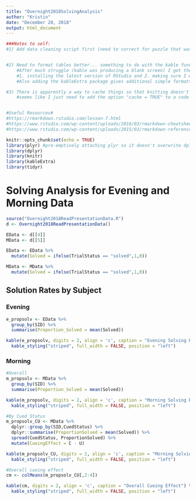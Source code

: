 ```yaml
---
title: "Overnight2018SolvingAnalysis"
author: "Kristin"
date: "December 28, 2018"
output: html_document
---
```


```r
###Notes to self:
#1) Add data cleaning script first (need to correct for puzzle that was solved in the evening after moving on to the next puzzle)


#2) Need to format tables better... something to do with the kable function in knitr?
    #After much struggle (kable was producing a blank screen) I got the kable() function to work by:
    #1. installing the latest version of RStudio and 2. making sure I was using dplyr::summarize function
    #Also adding the kableExtra package gives additional simple formatting options

#3) There is apparently a way to cache things so that knitting doesn't take as long (reading in the data every time is a hassle)
    #seems like I just need to add the option "cache = TRUE" to a code chunk and it will cache instead of     #re-loading each time -- will need to be careful if it does change though and needs to be reloaded


#Useful Resources#
#https://rmarkdown.rstudio.com/lesson-7.html
#https://www.rstudio.com/wp-content/uploads/2016/03/rmarkdown-cheatsheet-2.0.pdf
#https://www.rstudio.com/wp-content/uploads/2015/03/rmarkdown-reference.pdf

```



```r
knitr::opts_chunk$set(echo = TRUE)
library(plyr) #pre-emptively attaching plyr so it doesn't overwrite dplyr when loaded in the read script
library(dplyr)
library(knitr)
library(kableExtra)
library(tidyr)
```

# Solving Analysis for Evening and Morning Data


```r
source("Overnight2018ReadPresentationData.R")
d <- Overnight2018ReadPresentationData()

EData <- d[[4]]
MData <- d[[5]]

EData <- EData %>%
  mutate(Solved = ifelse(TrialStatus == "solved",1,0))

MData <- MData %>%
  mutate(Solved = ifelse(TrialStatus == "solved",1,0))

```

## Solution Rates by Subject

### Evening

```r
e_propsolv <- EData %>%
  group_by(SID) %>%
  summarise(Proportion_Solved = mean(Solved))

kable(e_propsolv, digits = 2, align = 'c', caption = "Evening Solving Rates") %>%
  kable_styling("striped", full_width = FALSE, position = "left")

```

### Morning

```r

#Overall
m_propsolv <- MData %>%
  group_by(SID) %>%
  summarise(Proportion_Solved = mean(Solved))

kable(m_propsolv, digits = 2, align = 'c', caption = "Morning Solving Rates") %>%
  kable_styling("striped", full_width = FALSE, position = "left")

#By Cued Status
m_propsolv_CU <- MData %>%
  dplyr::group_by(SID,CuedStatus) %>%
  dplyr::summarise(ProportionSolved = mean(Solved)) %>%
  spread(CuedStatus, ProportionSolved) %>%
  mutate(CueingEffect = C - U)

kable(m_propsolv_CU, digits = 2, align = 'c', caption = "Morning Solving Rates by Cueing") %>%
  kable_styling("striped", full_width = FALSE, position = "left")

#Overall cueing effect
cm <- colMeans(m_propsolv_CU[,2:4])

kable(cm, digits = 2, align = 'c', caption = "Overall Cueing Effect") %>%
  kable_styling("striped", full_width = FALSE, position = "left")


```


